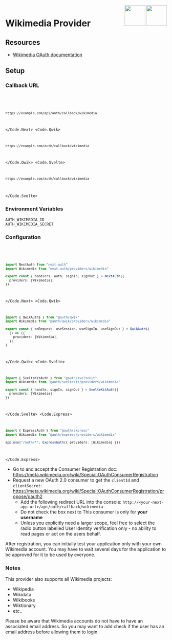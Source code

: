 
<img align="right" src="/img/providers/wikimedia.svg" height="64" width="64" className="dark:hidden block" />
<img align="right" src="/img/providers/wikimedia-dark.svg" height="64" width="64" className="dark:block hidden" />

# Wikimedia Provider

## Resources

- [Wikimedia OAuth documentation](https://www.mediawiki.org/wiki/Extension:OAuth)

## Setup

### Callback URL

<Code>
  <Code.Next>

```bash
https://example.com/api/auth/callback/wikimedia
```

  </Code.Next>
  <Code.Qwik>

```bash
https://example.com/auth/callback/wikimedia
```

  </Code.Qwik>
  <Code.Svelte>

```bash
https://example.com/auth/callback/wikimedia
```

  </Code.Svelte>
</Code>

### Environment Variables

```
AUTH_WIKIMEDIA_ID
AUTH_WIKIMEDIA_SECRET
```

### Configuration

<Code>
  <Code.Next>

```ts filename="/auth.ts"
import NextAuth from "next-auth"
import Wikimedia from "next-auth/providers/wikimedia"

export const { handlers, auth, signIn, signOut } = NextAuth({
  providers: [Wikimedia],
})
```

  </Code.Next>
  <Code.Qwik>
  
```ts filename="/src/routes/plugin@auth.ts"
import { QwikAuth$ } from "@auth/qwik"
import Wikimedia from "@auth/qwik/providers/wikimedia"

export const { onRequest, useSession, useSignIn, useSignOut } = QwikAuth$(
  () => ({
    providers: [Wikimedia],
  })
)
```

  </Code.Qwik>
  <Code.Svelte>

```ts filename="/src/auth.ts"
import { SvelteKitAuth } from "@auth/sveltekit"
import Wikimedia from "@auth/sveltekit/providers/wikimedia"

export const { handle, signIn, signOut } = SvelteKitAuth({
  providers: [Wikimedia],
})
```

  </Code.Svelte>
  <Code.Express>

```ts filename="/src/app.ts"
import { ExpressAuth } from "@auth/express"
import Wikimedia from "@auth/express/providers/wikimedia"

app.use("/auth/*", ExpressAuth({ providers: [Wikimedia] }))
```

  </Code.Express>
</Code>

- Go to and accept the Consumer Registration doc: https://meta.wikimedia.org/wiki/Special:OAuthConsumerRegistration
- Request a new OAuth 2.0 consumer to get the `clientId` and `clientSecret`: https://meta.wikimedia.org/wiki/Special:OAuthConsumerRegistration/propose/oauth2
  - Add the following redirect URL into the console: `http://<your-next-app-url>/api/auth/callback/wikimedia`
  - Do not check the box next to This consumer is only for **your username**
  - Unless you explicitly need a larger scope, feel free to select the radio button labelled User identity verification only - no ability to read pages or act on the users behalf.

After registration, you can initially test your application only with your own Wikimedia account.
You may have to wait several days for the application to be approved for it to be used by everyone.

### Notes

This provider also supports all Wikimedia projects:

- Wikipedia
- Wikidata
- Wikibooks
- Wiktionary
- etc..

Please be aware that Wikimedia accounts do not have to have an associated email address. So you may want to add check if the user has an email address before allowing them to login.
